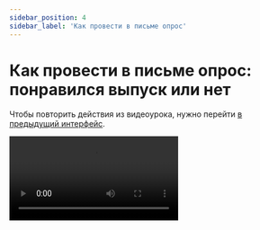 ```yaml
---
sidebar_position: 4
sidebar_label: 'Как провести в письме опрос'
---
```



# Как провести в письме опрос: понравился выпуск или нет

Чтобы повторить действия из видеоурока, нужно перейти [в предыдущий интерфейс](https://sendsay.ru/account/).

<Video src="https://www.youtube.com/embed/rCW-hWS-Apg" />
